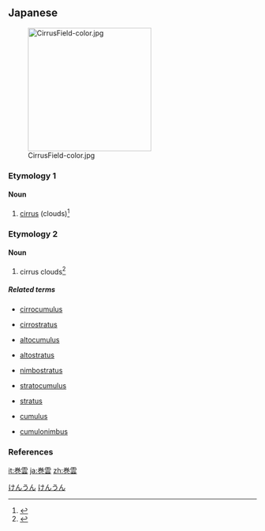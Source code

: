 ==Japanese==
[[Image:CirrusField-color.jpg|thumb|right|250px]]

===Etymology 1===
{{ja-kanjitab|けん|うん|yomi=on}}

====Noun====
{{ja-noun|けんうん}}

# [[cirrus]] (clouds)<ref>{{R:Shogakukan}}</ref>

===Etymology 2===
{{ja-kanjitab|まき|くも|k2=ぐも|yomi=kun|r=y}}

====Noun====
{{ja-noun|まきぐも}}

# cirrus clouds<ref>{{R:Kojien}}</ref>

=====Related terms=====
* {{l|ja|巻積雲}} [[cirrocumulus]]
* {{l|ja|巻層雲}} [[cirrostratus]]
* {{l|ja|高積雲}} [[altocumulus]]
* {{l|ja|高層雲}} [[altostratus]]
* {{l|ja|乱層雲}} [[nimbostratus]]
* {{l|ja|層積雲}} [[stratocumulus]]
* {{l|ja|層雲}} [[stratus]]
* {{l|ja|積雲}} [[cumulus]]
* {{l|ja|積乱雲}} [[cumulonimbus]]

===References===
<references/>

[[Category:ja:Meteorology|けんうん]]
[[Category:ja:Weather|けんうん]]

[[it:巻雲]]
[[ja:巻雲]]
[[zh:巻雲]]